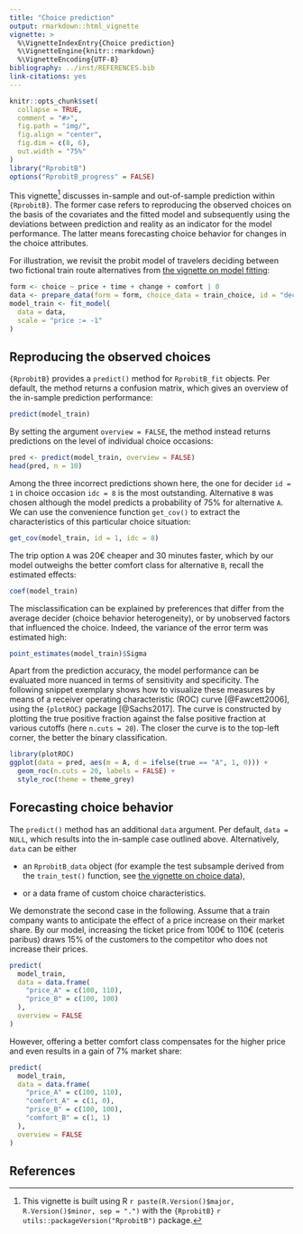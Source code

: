 ```yaml
---
title: "Choice prediction"
output: rmarkdown::html_vignette
vignette: >
  %\VignetteIndexEntry{Choice prediction}
  %\VignetteEngine{knitr::rmarkdown}
  %\VignetteEncoding{UTF-8}
bibliography: ../inst/REFERENCES.bib
link-citations: yes  
---
```


```r
knitr::opts_chunk$set(
  collapse = TRUE,
  comment = "#>",
  fig.path = "img/",
  fig.align = "center",
  fig.dim = c(8, 6),
  out.width = "75%"
)
library("RprobitB")
options("RprobitB_progress" = FALSE)
```

This vignette^[This vignette is built using R `r paste(R.Version()$major, R.Version()$minor, sep = ".")` with the `{RprobitB}` `r utils::packageVersion("RprobitB")` package.] discusses in-sample and out-of-sample prediction within `{RprobitB}`. The former case refers to reproducing the observed choices on the basis of the covariates and the fitted model and subsequently using the deviations between prediction and reality as an indicator for the model performance. The latter means forecasting choice behavior for changes in the choice attributes.

For illustration, we revisit the probit model of travelers deciding between two fictional train route alternatives from [the vignette on model fitting](https://loelschlaeger.de/RprobitB/articles/v03_model_fitting.html):

```r
form <- choice ~ price + time + change + comfort | 0
data <- prepare_data(form = form, choice_data = train_choice, id = "deciderID", idc = "occasionID")
model_train <- fit_model(
  data = data,
  scale = "price := -1"
)
```

## Reproducing the observed choices

`{RprobitB}` provides a `predict()` method for `RprobitB_fit` objects. Per default, the method returns a confusion matrix, which gives an overview of the in-sample prediction performance:

```r
predict(model_train)
```

By setting the argument `overview = FALSE`, the method instead returns predictions on the level of individual choice occasions:

```r
pred <- predict(model_train, overview = FALSE)
head(pred, n = 10)
```

Among the three incorrect predictions shown here, the one for decider `id = 1` in choice occasion `idc = 8` is the most outstanding. Alternative `B` was chosen although the model predicts a probability of 75\% for alternative `A`. We can use the convenience function `get_cov()` to extract the characteristics of this particular choice situation:

```r
get_cov(model_train, id = 1, idc = 8)
```

The trip option `A` was 20€ cheaper and 30 minutes faster, which by our model outweighs the better comfort class for alternative `B`, recall the estimated effects:

```r
coef(model_train)
```

The misclassification can be explained by preferences that differ from the average decider (choice behavior heterogeneity), or by unobserved factors that influenced the choice. Indeed, the variance of the error term was estimated high:

```r
point_estimates(model_train)$Sigma
```

Apart from the prediction accuracy, the model performance can be evaluated more nuanced in terms of sensitivity and specificity. The following snippet exemplary shows how to visualize these measures by means of a receiver operating characteristic (ROC) curve [@Fawcett2006], using the `{plotROC}` package [@Sachs2017]. The curve is constructed by plotting the true positive fraction against the false positive fraction at various cutoffs (here `n.cuts = 20`). The closer the curve is to the top-left corner, the better the binary classification.

```r
library(plotROC)
ggplot(data = pred, aes(m = A, d = ifelse(true == "A", 1, 0))) +
  geom_roc(n.cuts = 20, labels = FALSE) +
  style_roc(theme = theme_grey)
```


## Forecasting choice behavior

The `predict()` method has an additional `data` argument. Per default, `data = NULL`, which results into the in-sample case outlined above. Alternatively, `data` can be either

- an `RprobitB_data` object (for example the test subsample derived from the `train_test()` function, see [the vignette on choice data](https://loelschlaeger.de/RprobitB/articles/v02_choice_data.html)),

- or a data frame of custom choice characteristics. 

We demonstrate the second case in the following. Assume that a train company wants to anticipate the effect of a price increase on their market share. By our model, increasing the ticket price from 100€ to 110€ (ceteris paribus) draws 15\% of the customers to the competitor who does not increase their prices.

```r
predict(
  model_train,
  data = data.frame(
    "price_A" = c(100, 110),
    "price_B" = c(100, 100)
  ),
  overview = FALSE
)
```

However, offering a better comfort class compensates for the higher price and even results in a gain of 7\% market share:

```r
predict(
  model_train,
  data = data.frame(
    "price_A" = c(100, 110),
    "comfort_A" = c(1, 0),
    "price_B" = c(100, 100),
    "comfort_B" = c(1, 1)
  ),
  overview = FALSE
)
```

## References
